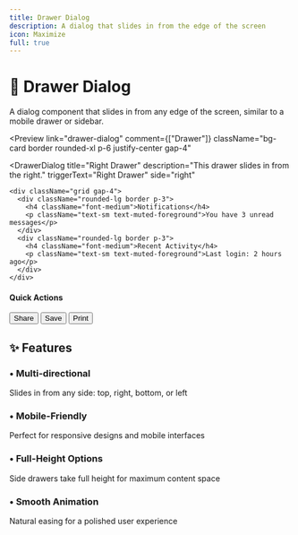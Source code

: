 ```yaml
---
title: Drawer Dialog
description: A dialog that slides in from the edge of the screen
icon: Maximize
full: true
---
```



# 📱 Drawer Dialog

A dialog component that slides in from any edge of the screen, similar to a mobile drawer or sidebar.

<Preview
  link="drawer-dialog"
  comment={["Drawer"]}
   className="bg-card border rounded-xl  p-6  justify-center gap-4"
>
  <DrawerDialog
    title="Right Drawer"
    description="This drawer slides in from the right."
    triggerText="Right Drawer"
    side="right"
  >
    <div className="grid gap-4">
      <div className="rounded-lg border p-3">
        <h4 className="font-medium">Notifications</h4>
        <p className="text-sm text-muted-foreground">You have 3 unread messages</p>
      </div>
      <div className="rounded-lg border p-3">
        <h4 className="font-medium">Recent Activity</h4>
        <p className="text-sm text-muted-foreground">Last login: 2 hours ago</p>
      </div>
    </div>
  </DrawerDialog>
  <div className='mx-2'/>
  <DrawerDialog
    title="Bottom Drawer"
    description="This drawer slides up from the bottom."
    triggerText="Bottom Drawer"
    side="bottom"
  >
    <div className="grid gap-4">
      <div className="rounded-lg border p-3">
        <h4 className="font-medium">Quick Actions</h4>
        <div className="mt-2 flex gap-2">
          <Button size="sm">Share</Button>
          <Button size="sm" variant="outline">Save</Button>
          <Button size="sm" variant="outline">Print</Button>
        </div>
      </div>
    </div>
  </DrawerDialog>
</Preview>

## ✨ Features

<div className="grid grid-cols-1 md:grid-cols-2 gap-4 mt-6">
   <div className="p-4 rounded-lg border  bg-card">
    <h3 className="font-semibold flex items-center gap-2">
      <span className="text-primary">•</span> Multi-directional
    </h3>
    <p className="mt-2 text-sm text-muted-foreground">
      Slides in from any side: top, right, bottom, or left
    </p>
  </div>
   <div className="p-4 rounded-lg border  bg-card">
    <h3 className="flex items-center gap-2 font-semibold">
      <span className="text-primary">•</span> Mobile-Friendly
    </h3>
    <p className="text-muted-foreground mt-2 text-sm">
      Perfect for responsive designs and mobile interfaces
    </p>
  </div>

   <div className="p-4 rounded-lg border  bg-card">
    <h3 className="flex items-center gap-2 font-semibold">
      <span className="text-primary">•</span> Full-Height Options
    </h3>
    <p className="text-muted-foreground mt-2 text-sm">
      Side drawers take full height for maximum content space
    </p>
  </div>

  <div className="p-4 rounded-lg border  bg-card">
    <h3 className="font-semibold flex items-center gap-2">
      <span className="text-primary">•</span> Smooth Animation
    </h3>
    <p className="mt-2 text-sm text-muted-foreground">
      Natural easing for a polished user experience
    </p>
  </div>
</div>

